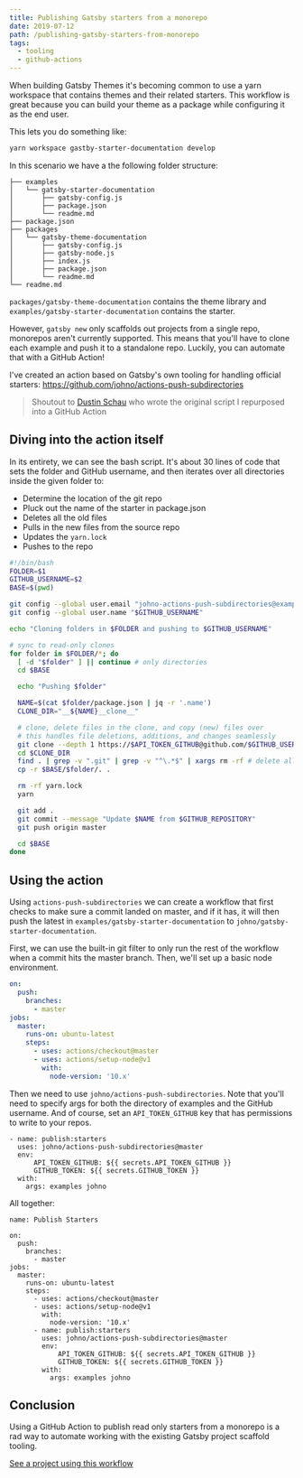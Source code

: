 ```yaml
---
title: Publishing Gatsby starters from a monorepo
date: 2019-07-12
path: /publishing-gatsby-starters-from-monorepo
tags:
  - tooling
  - github-actions
---
```


When building Gatsby Themes it's becoming common to use a yarn
workspace that contains themes and their related starters. This
workflow is great because you can build your theme as a package
while configuring it as the end user.

This lets you do something like:

```sh
yarn workspace gastby-starter-documentation develop
```

In this scenario we have a the following folder structure:

```
├── examples
│   └── gatsby-starter-documentation
│       ├── gatsby-config.js
│       ├── package.json
│       └── readme.md
├── package.json
├── packages
│   └── gatsby-theme-documentation
│       ├── gatsby-config.js
│       ├── gatsby-node.js
│       ├── index.js
│       ├── package.json
│       └── readme.md
└── readme.md
```

`packages/gatsby-theme-documentation` contains the theme
library and `examples/gatsby-starter-documentation` contains
the starter.

However, `gatsby new` only scaffolds out projects from a
single repo, monorepos aren't currently supported. This means
that you'll have to clone each example and push it to a
standalone repo. Luckily, you can automate that with a
GitHub Action!

I've created an action based on Gatsby's own tooling for
handling official starters: https://github.com/johno/actions-push-subdirectories

> Shoutout to [Dustin Schau](https://mobile.twitter.com/schaudustin)
> who wrote the original script I repurposed into a GitHub
> Action

## Diving into the action itself

In its entirety, we can see the bash script. It's about 30 lines of code that sets
the folder and GitHub username, and then iterates over all directories inside the
given folder to:

- Determine the location of the git repo
- Pluck out the name of the starter in package.json
- Deletes all the old files
- Pulls in the new files from the source repo
- Updates the `yarn.lock`
- Pushes to the repo

```sh
#!/bin/bash
FOLDER=$1
GITHUB_USERNAME=$2
BASE=$(pwd)

git config --global user.email "johno-actions-push-subdirectories@example.org"
git config --global user.name "$GITHUB_USERNAME"

echo "Cloning folders in $FOLDER and pushing to $GITHUB_USERNAME"

# sync to read-only clones
for folder in $FOLDER/*; do
  [ -d "$folder" ] || continue # only directories
  cd $BASE

  echo "Pushing $folder"

  NAME=$(cat $folder/package.json | jq -r '.name')
  CLONE_DIR="__${NAME}__clone__"

  # clone, delete files in the clone, and copy (new) files over
  # this handles file deletions, additions, and changes seamlessly
  git clone --depth 1 https://$API_TOKEN_GITHUB@github.com/$GITHUB_USERNAME/$NAME.git $CLONE_DIR
  cd $CLONE_DIR
  find . | grep -v ".git" | grep -v "^\.*$" | xargs rm -rf # delete all files (to handle deletions in monorepo)
  cp -r $BASE/$folder/. .

  rm -rf yarn.lock
  yarn

  git add .
  git commit --message "Update $NAME from $GITHUB_REPOSITORY"
  git push origin master

  cd $BASE
done
```

## Using the action

Using `actions-push-subdirectories` we can create a workflow
that first checks to make sure a commit landed on master, and
if it has, it will then push the latest in `examples/gatsby-starter-documentation`
to `johno/gatsby-starter-documentation`.

First, we can use the built-in git filter to only run
the rest of the workflow when a commit hits the
master branch. Then, we'll set up a basic node
environment.

```yml
on:
  push:
    branches:
      - master
jobs:
  master:
    runs-on: ubuntu-latest
    steps:
      - uses: actions/checkout@master
      - uses: actions/setup-node@v1
        with:
          node-version: '10.x'
```

Then we need to use `johno/actions-push-subdirectories`. Note
that you'll need to specify args for both the directory of examples
and the GitHub username. And of course, set an `API_TOKEN_GITHUB`
key that has permissions to write to your repos.

```
- name: publish:starters
  uses: johno/actions-push-subdirectories@master
  env:
      API_TOKEN_GITHUB: ${{ secrets.API_TOKEN_GITHUB }}
      GITHUB_TOKEN: ${{ secrets.GITHUB_TOKEN }}
  with:
    args: examples johno
```

All together:

```
name: Publish Starters

on:
  push:
    branches:
      - master
jobs:
  master:
    runs-on: ubuntu-latest
    steps:
      - uses: actions/checkout@master
      - uses: actions/setup-node@v1
        with:
          node-version: '10.x'
      - name: publish:starters
        uses: johno/actions-push-subdirectories@master
        env:
            API_TOKEN_GITHUB: ${{ secrets.API_TOKEN_GITHUB }}
            GITHUB_TOKEN: ${{ secrets.GITHUB_TOKEN }}
        with:
          args: examples johno
```

## Conclusion

Using a GitHub Action to publish read only starters from a
monorepo is a rad way to automate working with the existing
Gatsby project scaffold tooling.

[See a project using this workflow](https://github.com/johno/gatsby-theme-documentation)
